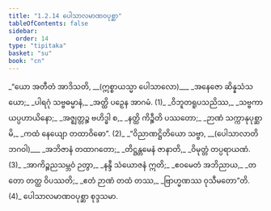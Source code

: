 ```yaml
---
title: "1.2.14 ပေါသာလမာဏဝပုစ္ဆာ"
tableOfContents: false
sidebar:
  order: 14
type: "tipitaka"
basket: "su"
book: "cn"
---
```



<DynamicBreadcrumb />

<Division number="137" book="cn" e="ch" v="25" p="18">

<Paragraph number="152" type="verses" book="cn">
_“ယော အတီတံ အာဒိသတိ, __(ဣစ္စာယသ္မာ ပေါသာလော)___  
_အနေဇော ဆိန္နသံသယော;_  
_ပါရဂုံ သဗ္ဗဓမ္မာနံ,_  
_အတ္ထိ ပဉှေန အာဂမံ. (1)_  

</Paragraph>

</Division>
<Division number="138" book="cn" e="ch" v="25" p="18">

<Paragraph number="153" type="verses" book="cn">
_ဝိဘူတရူပသညိဿ,_  
_သဗ္ဗကာယပ္ပဟာယိနော;_  
_အဇ္ဈတ္တဉ္စ ဗဟိဒ္ဓါ စ,_  
_နတ္ထိ ကိဉ္စီတိ ပဿတော;_  
_ဉာဏံ သက္ကာနုပုစ္ဆာမိ,_  
_ကထံ နေယျော တထာဝိဓော”. (2)_  

</Paragraph>

</Division>
<Division number="139" book="cn" e="ch" v="25" p="18">

<Paragraph number="154" type="verses" book="cn">
_“ဝိညာဏဋ္ဌိတိယော သဗ္ဗာ, __(ပေါသာလာတိ ဘဂဝါ)___  
_အဘိဇာနံ တထာဂတော;_  
_တိဋ္ဌန္တမေနံ ဇာနာတိ,_  
_ဝိမုတ္တံ တပ္ပရာယဏံ. (3)_  

</Paragraph>

</Division>
<Division number="140" book="cn" e="ch" v="25" p="18">

<Paragraph number="155" type="verses" book="cn">
_အာကိဉ္စညသမ္ဘဝံ ဉတွာ,_  
_နန္ဒီ သံယောဇနံ ဣတိ;_  
_ဧဝမေတံ အဘိညာယ,_  
_တတော တတ္ထ ဝိပဿတိ;_  
_ဧတံ ဉာဏံ တထံ တဿ,_  
_ဗြာဟ္မဏဿ ဝုသီမတော”တိ. (4)_  


</Paragraph>
</Division>

<Paragraph number="156" type="center" book="cn">
ပေါသာလမာဏဝပုစ္ဆာ စုဒ္ဒသမာ.
</Paragraph>